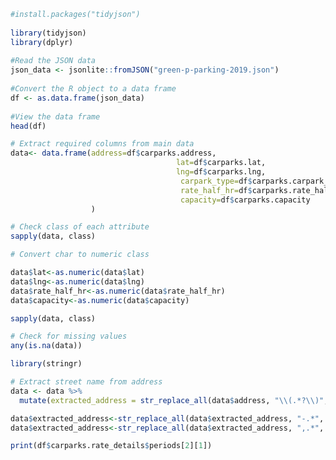 ```r
#install.packages("tidyjson") 
  
library(tidyjson) 
library(dplyr) 
  
#Read the JSON data 
json_data <- jsonlite::fromJSON("green-p-parking-2019.json") 
  
#Convert the R object to a data frame 
df <- as.data.frame(json_data) 
  
#View the data frame 
head(df)

```
```r
# Extract required columns from main data
data<- data.frame(address=df$carparks.address,
                                     lat=df$carparks.lat,
                                     lng=df$carparks.lng,
                                      carpark_type=df$carparks.carpark_type_str,
                                      rate_half_hr=df$carparks.rate_half_hour,
                                      capacity=df$carparks.capacity
                  )
```

```r
# Check class of each attribute
sapply(data, class) 
```
```r
# Convert char to numeric class

data$lat<-as.numeric(data$lat)
data$lng<-as.numeric(data$lng)
data$rate_half_hr<-as.numeric(data$rate_half_hr)
data$capacity<-as.numeric(data$capacity)

```
```r
sapply(data, class) 
```

```r
# Check for missing values
any(is.na(data))
```

```r
library(stringr)

# Extract street name from address
data <- data %>%
  mutate(extracted_address = str_replace_all(data$address, "\\(.*?\\)",""))

data$extracted_address<-str_replace_all(data$extracted_address, "-.*", "")
data$extracted_address<-str_replace_all(data$extracted_address, ",.*", "")

```


```r
print(df$carparks.rate_details$periods[2][1])

```
